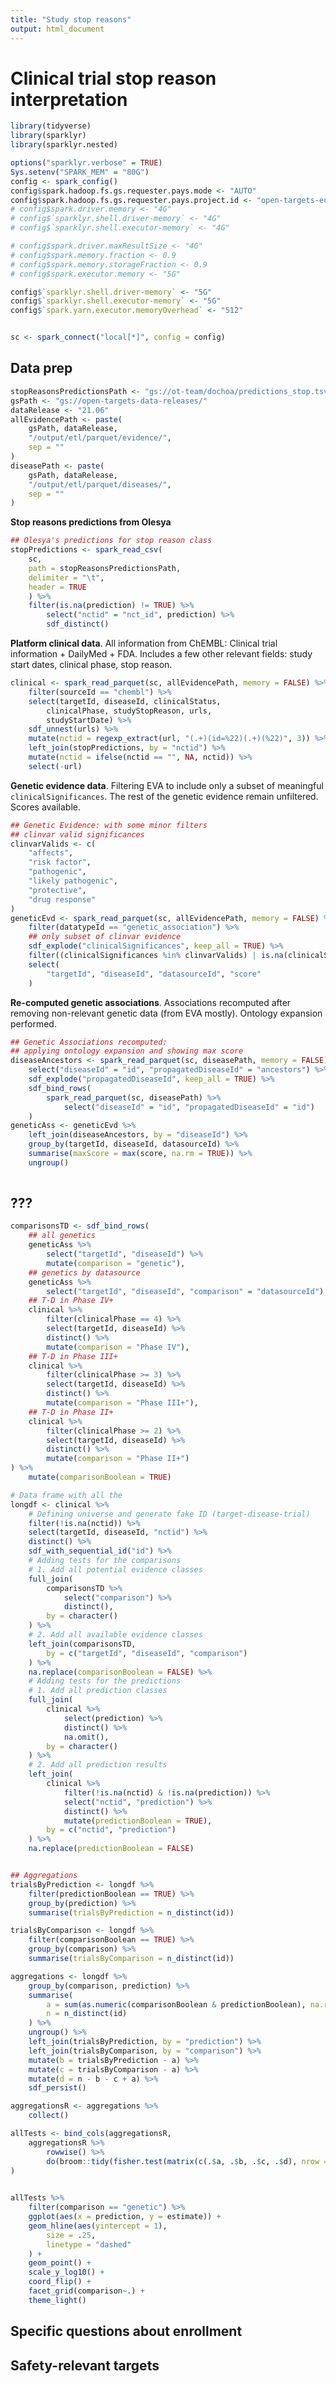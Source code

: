 ```yaml
---
title: "Study stop reasons"
output: html_document
---
```


# Clinical trial stop reason interpretation

```r
library(tidyverse)
library(sparklyr)
library(sparklyr.nested)
```

```r
options("sparklyr.verbose" = TRUE)
Sys.setenv("SPARK_MEM" = "80G")
config <- spark_config()
config$spark.hadoop.fs.gs.requester.pays.mode <- "AUTO"
config$spark.hadoop.fs.gs.requester.pays.project.id <- "open-targets-eu-dev"
# config$spark.driver.memory <- "4G"
# config$`sparklyr.shell.driver-memory` <- "4G"
# config$`sparklyr.shell.executor-memory` <- "4G"

# config$spark.driver.maxResultSize <- "4G"
# config$spark.memory.fraction <- 0.9
# config$spark.memory.storageFraction <- 0.9
# config$spark.executor.memory <- "5G"

config$`sparklyr.shell.driver-memory` <- "5G"
config$`sparklyr.shell.executor-memory` <- "5G"
config$`spark.yarn.executor.memoryOverhead` <- "512"


sc <- spark_connect("local[*]", config = config)

```

## Data prep

```r
stopReasonsPredictionsPath <- "gs://ot-team/dochoa/predictions_stop.tsv"
gsPath <- "gs://open-targets-data-releases/"
dataRelease <- "21.06"
allEvidencePath <- paste(
    gsPath, dataRelease,
    "/output/etl/parquet/evidence/",
    sep = ""
)
diseasePath <- paste(
    gsPath, dataRelease,
    "/output/etl/parquet/diseases/",
    sep = ""
)

```

**Stop reasons predictions from Olesya**

```r
## Olesya's predictions for stop reason class
stopPredictions <- spark_read_csv(
    sc,
    path = stopReasonsPredictionsPath,
    delimiter = "\t",
    header = TRUE
    ) %>%
    filter(is.na(prediction) != TRUE) %>%
        select("nctid" = "nct_id", prediction) %>%
        sdf_distinct()
```

**Platform clinical data**. All information from ChEMBL: Clinical trial information + DailyMed + FDA. Includes a few other relevant fields: study start dates, clinical phase, stop reason.

```r
clinical <- spark_read_parquet(sc, allEvidencePath, memory = FALSE) %>%
    filter(sourceId == "chembl") %>%
    select(targetId, diseaseId, clinicalStatus,
        clinicalPhase, studyStopReason, urls,
        studyStartDate) %>%
    sdf_unnest(urls) %>%
    mutate(nctid = regexp_extract(url, "(.+)(id=%22)(.+)(%22)", 3)) %>%
    left_join(stopPredictions, by = "nctid") %>%
    mutate(nctid = ifelse(nctid == "", NA, nctid)) %>%
    select(-url)
```

**Genetic evidence data**. Filtering EVA to include only a subset of meaningful `clinicalSignificances`. The rest of the genetic evidence remain unfiltered. Scores available.

```r
## Genetic Evidence: with some minor filters
## clinvar valid significances
clinvarValids <- c(
    "affects",
    "risk factor",
    "pathogenic",
    "likely pathogenic",
    "protective",
    "drug response"
)
geneticEvd <- spark_read_parquet(sc, allEvidencePath, memory = FALSE) %>%
    filter(datatypeId == "genetic_association") %>%
    ## only subset of clinvar evidence
    sdf_explode("clinicalSignificances", keep_all = TRUE) %>%
    filter((clinicalSignificances %in% clinvarValids) | is.na(clinicalSignificances)) %>%
    select(
        "targetId", "diseaseId", "datasourceId", "score"
    )
```

**Re-computed genetic associations**. Associations recomputed after removing non-relevant genetic data (from EVA mostly). Ontology expansion performed. 

```r
## Genetic Associations recomputed:
## applying ontology expansion and showing max score
diseaseAncestors <- spark_read_parquet(sc, diseasePath, memory = FALSE) %>%
    select("diseaseId" = "id", "propagatedDiseaseId" = "ancestors") %>%
    sdf_explode("propagatedDiseaseId", keep_all = TRUE) %>%
    sdf_bind_rows(
        spark_read_parquet(sc, diseasePath) %>%
            select("diseaseId" = "id", "propagatedDiseaseId" = "id")
    )
geneticAss <- geneticEvd %>%
    left_join(diseaseAncestors, by = "diseaseId") %>%
    group_by(targetId, diseaseId, datasourceId) %>%
    summarise(maxScore = max(score, na.rm = TRUE)) %>%
    ungroup()
    
```


## ???

```r

comparisonsTD <- sdf_bind_rows(
    ## all genetics
    geneticAss %>%
        select("targetId", "diseaseId") %>%
        mutate(comparison = "genetic"),
    ## genetics by datasource
    geneticAss %>%
        select("targetId", "diseaseId", "comparison" = "datasourceId"),
    ## T-D in Phase IV+
    clinical %>%
        filter(clinicalPhase == 4) %>%
        select(targetId, diseaseId) %>%
        distinct() %>%
        mutate(comparison = "Phase IV"),
    ## T-D in Phase III+
    clinical %>%
        filter(clinicalPhase >= 3) %>%
        select(targetId, diseaseId) %>%
        distinct() %>%
        mutate(comparison = "Phase III+"),
    ## T-D in Phase II+
    clinical %>%
        filter(clinicalPhase >= 2) %>%
        select(targetId, diseaseId) %>%
        distinct() %>%
        mutate(comparison = "Phase II+")
) %>%
    mutate(comparisonBoolean = TRUE)

# Data frame with all the
longdf <- clinical %>%
    # Defining universe and generate fake ID (target-disease-trial)
    filter(!is.na(nctid)) %>%
    select(targetId, diseaseId, "nctid") %>%
    distinct() %>%
    sdf_with_sequential_id("id") %>%
    # Adding tests for the comparisons
    # 1. Add all potential evidence classes
    full_join(
        comparisonsTD %>%
            select("comparison") %>%
            distinct(),
        by = character()
    ) %>%
    # 2. Add all available evidence classes 
    left_join(comparisonsTD,
        by = c("targetId", "diseaseId", "comparison")
    ) %>%
    na.replace(comparisonBoolean = FALSE) %>%
    # Adding tests for the predictions
    # 1. Add all prediction classes
    full_join(
        clinical %>%
            select(prediction) %>%
            distinct() %>%
            na.omit(),
        by = character()
    ) %>%
    # 2. Add all prediction results
    left_join(
        clinical %>%
            filter(!is.na(nctid) & !is.na(prediction)) %>%
            select("nctid", "prediction") %>%
            distinct() %>%
            mutate(predictionBoolean = TRUE),
        by = c("nctid", "prediction")
    ) %>%
    na.replace(predictionBoolean = FALSE)


## Aggregations
trialsByPrediction <- longdf %>%
    filter(predictionBoolean == TRUE) %>%
    group_by(prediction) %>%
    summarise(trialsByPrediction = n_distinct(id))

trialsByComparison <- longdf %>%
    filter(comparisonBoolean == TRUE) %>%
    group_by(comparison) %>%
    summarise(trialsByComparison = n_distinct(id))

aggregations <- longdf %>%
    group_by(comparison, prediction) %>%
    summarise(
        a = sum(as.numeric(comparisonBoolean & predictionBoolean), na.rm = TRUE),
        n = n_distinct(id)
    ) %>%
    ungroup() %>%
    left_join(trialsByPrediction, by = "prediction") %>%
    left_join(trialsByComparison, by = "comparison") %>%
    mutate(b = trialsByPrediction - a) %>%
    mutate(c = trialsByComparison - a) %>%
    mutate(d = n - b - c + a) %>%
    sdf_persist()

```

```r
aggregationsR <- aggregations %>%
    collect()

allTests <- bind_cols(aggregationsR,
    aggregationsR %>%
        rowwise() %>%
        do(broom::tidy(fisher.test(matrix(c(.$a, .$b, .$c, .$d), nrow = 2))))
)
    
```

```r

allTests %>%
    filter(comparison == "genetic") %>%
    ggplot(aes(x = prediction, y = estimate)) +
    geom_hline(aes(yintercept = 1),
        size = .25,
        linetype = "dashed"
    ) +
    geom_point() +
    scale_y_log10() +
    coord_flip() +
    facet_grid(comparison~.) +
    theme_light()
```



## Specific questions about enrollment
## Safety-relevant targets
